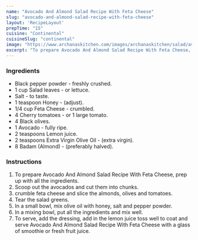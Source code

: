 ---
name: "Avocado And Almond Salad Recipe With Feta Cheese"
slug: "avocado-and-almond-salad-recipe-with-feta-cheese"
layout: 'RecipeLayout'
prepTime: "15"
cuisine: "Continental"
cuisineSlug: "continental"
image: "https://www.archanaskitchen.com/images/archanaskitchen/salad/avocado_almond_tomatoes_salad_recipe.jpg"
excerpt: "To prepare Avocado And Almond Salad Recipe With Feta Cheese, prep up with all the ingredients"
---

### Ingredients

- Black pepper powder - freshly crushed.
- 1 cup Salad leaves - or lettuce.
- Salt - to taste.
- 1 teaspoon Honey - (adjust).
- 1/4 cup Feta Cheese - crumbled.
- 4 Cherry tomatoes - or 1 large tomato.
- 4 Black olives.
- 1 Avocado - fully ripe.
- 2 teaspoons Lemon juice.
- 2 teaspoons Extra Virgin Olive Oil - (extra virgin).
- 8 Badam (Almond) - (preferably halved).

### Instructions

1. To prepare Avocado And Almond Salad Recipe With Feta Cheese, prep up with all the ingredients.
1. Scoop out the avocados and cut them into chunks.
1. crumble feta cheese and slice the almonds, olives and tomatoes.
1. Tear the salad greens.
1. In a small bowl, mix olive oil with honey, salt and pepper powder.
1. In a mixing bowl, put all the ingredients and mix well.
1. To serve, add the dressing, add in the lemon juice toss well to coat and serve Avocado And Almond Salad Recipe With Feta Cheese with a glass of smoothie or fresh fruit juice.
